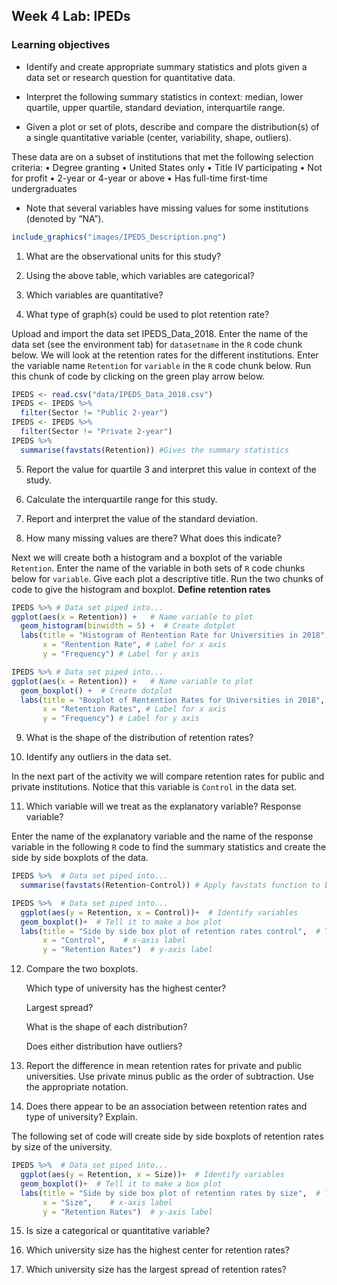 ## Week 4 Lab:  IPEDs

\setstretch{1}

### Learning objectives

* Identify and create appropriate summary statistics and plots
  given a data set or research question for quantitative data.

* Interpret the following summary statistics in context:
  median, lower quartile, upper quartile,
  standard deviation, interquartile range.

* Given a plot or set of plots, describe and compare the distribution(s)
  of a single quantitative variable
  (center, variability, shape, outliers).

These data are on a subset of institutions that met the following selection criteria:
•	Degree granting 
•	United States only
•	Title IV participating
•	Not for profit
•	2-year or 4-year or above
•	Has full-time first-time undergraduates

* Note that several variables have missing values for some institutions (denoted by “NA”).

```r
include_graphics("images/IPEDS_Description.png")
```

1. What are the observational units for this study?

\vspace{0.5in}

2. Using the above table, which variables are categorical?  

\vspace{1in}

3. Which variables are quantitative? 

\vspace{1in}

4. What type of graph(s) could be used to plot retention rate?

\vspace{0.5in}

Upload and import the data set IPEDS_Data_2018. Enter the name of the data set (see the environment tab) for `datasetname` in the `R` code chunk below.  We will look at the retention rates for the different institutions.  Enter the variable name `Retention` for `variable` in the `R` code chunk below.  Run this chunk of code by clicking on the green play arrow below. 

```r
IPEDS <- read.csv("data/IPEDS_Data_2018.csv")
IPEDS <- IPEDS %>%
  filter(Sector != "Public 2-year") 
IPEDS <- IPEDS %>%
  filter(Sector != "Private 2-year")   
IPEDS %>%
  summarise(favstats(Retention)) #Gives the summary statistics
```

5.  Report the value for quartile 3 and interpret this value in context of the study.

\vspace{1in}

6.  Calculate the interquartile range for this study.

\vspace{0.5in}

7. Report and interpret the value of the standard deviation.

\vspace{1in}

8.  How many missing values are there?  What does this indicate?

\vspace{0.8in}

Next we will create both a histogram and a boxplot of the variable `Retention`.  Enter the name of the variable in both sets of `R` code chunks below for `variable`.  Give each plot a descriptive title.  Run the two chunks of code to give the histogram and boxplot.  **Define retention rates**

```r
IPEDS %>% # Data set piped into...
ggplot(aes(x = Retention)) +   # Name variable to plot
  geom_histogram(binwidth = 5) +  # Create dotplot
  labs(title = "Histogram of Rentention Rate for Universities in 2018", # Title for plot
       x = "Rentention Rate", # Label for x axis
       y = "Frequency") # Label for y axis
```

```r
IPEDS %>% # Data set piped into...
ggplot(aes(x = Retention)) +   # Name variable to plot
  geom_boxplot() +  # Create dotplot
  labs(title = "Boxplot of Rentention Rates for Universities in 2018", # Title for plot
       x = "Retention Rates", # Label for x axis
       y = "Frequency") # Label for y axis
```

9.  What is the shape of the distribution of retention rates?  

\vspace{0.3in}

10.  Identify any outliers in the data set.

\vspace{0.3in}

In the next part of the activity we will compare retention rates for public and private institutions.  Notice that this variable is `Control` in the data set.

11.  Which variable will we treat as the explanatory variable?  Response variable?

\vspace{0.8in}

Enter the name of the explanatory variable and the name of the response variable in the following `R` code to find the summary statistics and create the side by side boxplots of the data.

```r
IPEDS %>%  # Data set piped into...
  summarise(favstats(Retention~Control)) # Apply favstats function to budget_mil and content rating
```

```r
IPEDS %>%  # Data set piped into...
  ggplot(aes(y = Retention, x = Control))+  # Identify variables
  geom_boxplot()+  # Tell it to make a box plot
  labs(title = "Side by side box plot of retention rates control",  # Title
       x = "Control",    # x-axis label
       y = "Retention Rates")  # y-axis label
```
12.  Compare the two boxplots.
    
     Which type of university has the highest center?
     \vspace{0.3in}
     
     Largest spread?
     \vspace{0.3in}
     
     What is the shape of each distribution?
     \vspace{0.3in}
     
     Does either distribution have outliers?
     \vspace{0.3in}
     
13. Report the difference in mean retention rates for private and public universities.  Use private minus public as the order of subtraction.  Use the appropriate notation.

\vspace{0.8in}

14.  Does there appear to be an association between retention rates and type of university?  Explain.

\vspace{0.8in}

The following set of code will create side by side boxplots of retention rates by size of the university.

```r
IPEDS %>%  # Data set piped into...
  ggplot(aes(y = Retention, x = Size))+  # Identify variables
  geom_boxplot()+  # Tell it to make a box plot
  labs(title = "Side by side box plot of retention rates by size",  # Title
       x = "Size",    # x-axis label
       y = "Retention Rates")  # y-axis label
```

15.  Is size a categorical or quantitative variable?  

\vspace{0.5in}

16.  Which university size has the highest center for retention rates?

\vspace{0.5in}

17.  Which university size has the largest spread of retention rates?

\vspace{0.5in}